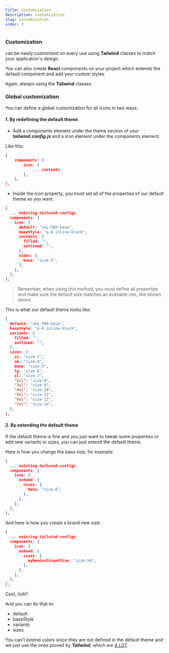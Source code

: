 ```yaml
---
title: Customization
description: customization
slug: customization
order: 3
---
```




### Customization

<RocketIconsTextDefault /> can be easily customized on every use using <SiTailwindcss className="-mt-1" /> **Tailwind**
classes to match your application's design.

You can also create <SiReact className="-mt-1 icon-sky-800" /> **React** components on your project which extends the default component and add your custom styles.

Again, always using the <SiTailwindcss className="-mt-1" /> **Tailwind** classes.

### Global customization

You can define a global customization for all icons in two ways:

#### 1. By redefining the default theme

- Add a components element under the theme section of your **_tailwind.config.js_** and a icon element
  under the components element.

Like this:

```json filename=tailwind.config.js
{
    components: {
        icon: {
            ... contents
        },
    },
},
```

- Inside the icon property, you must set all of the properties of our default theme as you want.

```json filename=tailwind.config.js
{
  ... existing tailwind configs
  components: {
    icon: {
      default: "sky-500-base",
      baseStyle: "p-0 inline-block",
      variants: {
        filled: "",
        outlined: "",
      },
      sizes: {
        base: "size-5",
      },
    },
  },
},
```

> Remember, when using this method, you must define all properties and make sure the default size matches
> an available one, like shown above.

This is what our default theme looks like:

```json filename=tailwind/theme.js
{
  default: "sky-500-base",
  baseStyle: "p-0 inline-block",
  variants: {
    filled: "",
    outlined: "",
  },
  sizes: {
    xs: "size-2",
    sm: "size-4",
    base: "size-5",
    lg: "size-6",
    xl: "size-7",
    "2xl": "size-8",
    "3xl": "size-9",
    "4xl": "size-10",
    "5xl": "size-11",
    "6xl": "size-12",
    "7xl": "size-14",
  },
},
```

#### 2. By extending the default theme

If the default theme is fine and you just want to tweak some properties or add new variants or sizes,
you can just extend the default theme.

Here is how you change the base size, for example:

```json filename=tailwind.config.js
{
  ... existing tailwind configs
  components: {
    icon: {
      extend: {
        sizes: {
          base: "size-6",
        },
      },
    },
  },
},
```

And here is how you create a brand new size:

```json filename=tailwind.config.js
{
  ... existing tailwind configs
  components: {
    icon: {
      extend: {
        sizes: {
          myNewCoolGiantSize: "size-56",
        },
      },
    },
  },
},
```

Cool, huh?

And you can do that to:

- default
- baseStyle
- variants
- sizes

You can't extend colors since they are not defined in the default theme and we just use the ones proved by **_Tailwind_**, which are [A LOT](https://tailwindcss.com/docs/customizing-colors).
